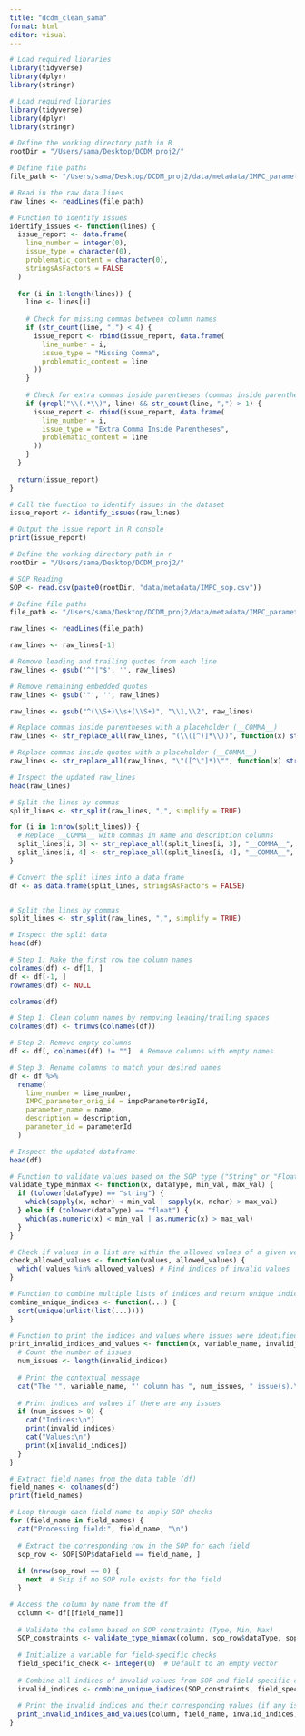 ```yaml
---
title: "dcdm_clean_sama"
format: html
editor: visual
---
```



```r
# Load required libraries
library(tidyverse)
library(dplyr)
library(stringr)
```

```r
# Load required libraries
library(tidyverse)
library(dplyr)
library(stringr)

# Define the working directory path in R
rootDir = "/Users/sama/Desktop/DCDM_proj2/"

# Define file paths
file_path <- "/Users/sama/Desktop/DCDM_proj2/data/metadata/IMPC_parameter_description.txt"

# Read in the raw data lines
raw_lines <- readLines(file_path)
```


```r
# Function to identify issues
identify_issues <- function(lines) {
  issue_report <- data.frame(
    line_number = integer(0),
    issue_type = character(0),
    problematic_content = character(0),
    stringsAsFactors = FALSE
  )
  
  for (i in 1:length(lines)) {
    line <- lines[i]
    
    # Check for missing commas between column names
    if (str_count(line, ",") < 4) {
      issue_report <- rbind(issue_report, data.frame(
        line_number = i,
        issue_type = "Missing Comma",
        problematic_content = line
      ))
    }
    
    # Check for extra commas inside parentheses (commas inside parentheses should be preserved)
    if (grepl("\\(.*\\)", line) && str_count(line, ",") > 1) {
      issue_report <- rbind(issue_report, data.frame(
        line_number = i,
        issue_type = "Extra Comma Inside Parentheses",
        problematic_content = line
      ))
    }
  }
  
  return(issue_report)
}

# Call the function to identify issues in the dataset
issue_report <- identify_issues(raw_lines)

# Output the issue report in R console
print(issue_report)

```



```r
# Define the working directory path in r
rootDir = "/Users/sama/Desktop/DCDM_proj2/"

# SOP Reading
SOP <- read.csv(paste0(rootDir, "data/metadata/IMPC_sop.csv"))

# Define file paths
file_path <- "/Users/sama/Desktop/DCDM_proj2/data/metadata/IMPC_parameter_description.txt"

raw_lines <- readLines(file_path)

raw_lines <- raw_lines[-1]

# Remove leading and trailing quotes from each line
raw_lines <- gsub('^"|"$', '', raw_lines)

# Remove remaining embedded quotes
raw_lines <- gsub('"', '', raw_lines)

raw_lines <- gsub("^(\\S+)\\s+(\\S+)", "\\1,\\2", raw_lines)

# Replace commas inside parentheses with a placeholder (__COMMA__)
raw_lines <- str_replace_all(raw_lines, "(\\([^)]*\\))", function(x) str_replace_all(x, ",", "__COMMA__"))

# Replace commas inside quotes with a placeholder (__COMMA__)
raw_lines <- str_replace_all(raw_lines, "\"([^\"]*)\"", function(x) str_replace_all(x, ",", "__COMMA__"))

# Inspect the updated raw_lines
head(raw_lines)

# Split the lines by commas
split_lines <- str_split(raw_lines, ",", simplify = TRUE)

for (i in 1:nrow(split_lines)) {
  # Replace __COMMA__ with commas in name and description columns
  split_lines[i, 3] <- str_replace_all(split_lines[i, 3], "__COMMA__", ",")  # 3rd column = name
  split_lines[i, 4] <- str_replace_all(split_lines[i, 4], "__COMMA__", ",")  # 4th column = description
}

# Convert the split lines into a data frame
df <- as.data.frame(split_lines, stringsAsFactors = FALSE)


# Split the lines by commas
split_lines <- str_split(raw_lines, ",", simplify = TRUE)

# Inspect the split data
head(df)


```
```r
# Step 1: Make the first row the column names
colnames(df) <- df[1, ]
df <- df[-1, ]
rownames(df) <- NULL
```


```r
colnames(df)
```


```r

# Step 1: Clean column names by removing leading/trailing spaces
colnames(df) <- trimws(colnames(df))

# Step 2: Remove empty columns
df <- df[, colnames(df) != ""]  # Remove columns with empty names

# Step 3: Rename columns to match your desired names
df <- df %>%
  rename(
    line_number = line_number,
    IMPC_parameter_orig_id = impcParameterOrigId,
    parameter_name = name,
    description = description,
    parameter_id = parameterId
  )

# Inspect the updated dataframe
head(df)

```
```r
# Function to validate values based on the SOP type ("String" or "Float")
validate_type_minmax <- function(x, dataType, min_val, max_val) {
  if (tolower(dataType) == "string") {
    which(sapply(x, nchar) < min_val | sapply(x, nchar) > max_val)
  } else if (tolower(dataType) == "float") {
    which(as.numeric(x) < min_val | as.numeric(x) > max_val)
  } 
}

# Check if values in a list are within the allowed values of a given vector
check_allowed_values <- function(values, allowed_values) {
  which(!values %in% allowed_values) # Find indices of invalid values
}

# Function to combine multiple lists of indices and return unique indices
combine_unique_indices <- function(...) {
  sort(unique(unlist(list(...))))
}

# Function to print the indices and values where issues were identified
print_invalid_indices_and_values <- function(x, variable_name, invalid_indices) {
  # Count the number of issues
  num_issues <- length(invalid_indices)
  
  # Print the contextual message
  cat("The '", variable_name, "' column has ", num_issues, " issue(s).\n", sep = "")
  
  # Print indices and values if there are any issues
  if (num_issues > 0) {
    cat("Indices:\n")
    print(invalid_indices)
    cat("Values:\n")
    print(x[invalid_indices])
  }
}

# Extract field names from the data table (df)
field_names <- colnames(df)
print(field_names)

# Loop through each field name to apply SOP checks
for (field_name in field_names) {
  cat("Processing field:", field_name, "\n")
  
  # Extract the corresponding row in the SOP for each field
  sop_row <- SOP[SOP$dataField == field_name, ]
  
  if (nrow(sop_row) == 0) {
    next  # Skip if no SOP rule exists for the field
  }

# Access the column by name from the df
  column <- df[[field_name]]
  
  # Validate the column based on SOP constraints (Type, Min, Max)
  SOP_constraints <- validate_type_minmax(column, sop_row$dataType, sop_row$minValue, sop_row$maxValue)
  
  # Initialize a variable for field-specific checks
  field_specific_check <- integer(0)  # Default to an empty vector
  
  # Combine all indices of invalid values from SOP and field-specific checks
  invalid_indices <- combine_unique_indices(SOP_constraints, field_specific_check)
  
  # Print the invalid indices and their corresponding values (if any issues)
  print_invalid_indices_and_values(column, field_name, invalid_indices)
}


```


